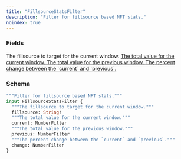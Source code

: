 ```yaml
---
title: "FillsourceStatsFilter"
description: "Filter for fillsource based NFT stats."
noindex: true
---
```


### Fields

<ResponseField name="fillsource" type="String!" required>
  The fillsource to target for the current window.
</ResponseField>

<a href="/api-reference/types/numberfilter">
  <ResponseField name="current" type="NumberFilter">
    The total value for the current window.
  </ResponseField>
</a>

<a href="/api-reference/types/numberfilter">
  <ResponseField name="previous" type="NumberFilter">
    The total value for the previous window.
  </ResponseField>
</a>

<a href="/api-reference/types/numberfilter">
  <ResponseField name="change" type="NumberFilter">
    The percent change between the `current` and `previous`.
  </ResponseField>
</a>

### Schema


```graphql 
"""Filter for fillsource based NFT stats."""
input FillsourceStatsFilter {
  """The fillsource to target for the current window."""
  fillsource: String!
  """The total value for the current window."""
  current: NumberFilter
  """The total value for the previous window."""
  previous: NumberFilter
  """The percent change between the `current` and `previous`."""
  change: NumberFilter
}
```
